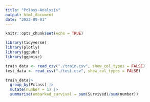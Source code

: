 ```yaml
---
title: "Pclass-Analysis"
output: html_document
date: "2022-09-01"
---
```

```r
knitr::opts_chunk$set(echo = TRUE)

library(tidyverse)
library(plotly)
library(ggpubr)
library(ggpmisc)
```

```r
train_data <- read_csv("./train.csv", show_col_types = FALSE)
test_data <- read_csv("./test.csv", show_col_types = FALSE)
```


```r
train_data|>
  group_by(Pclass) |>
  mutate(number = 1) |>
  summarise(embarked_survival = sum(Survived)/sum(number))







```








